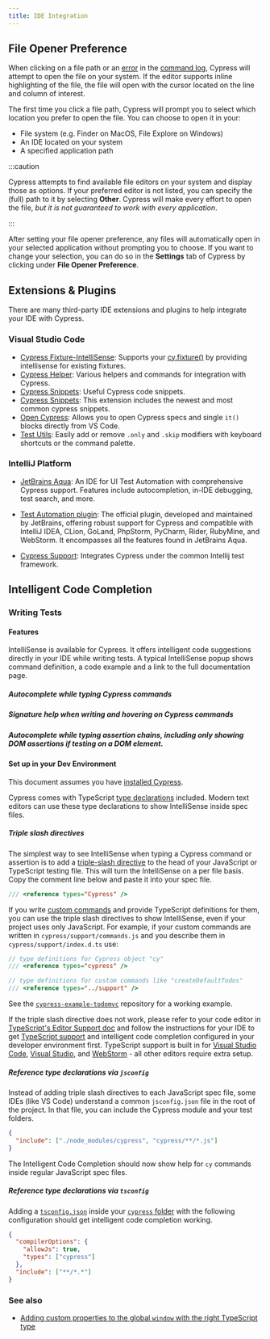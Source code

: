 ```yaml
---
title: IDE Integration
---
```


## File Opener Preference

When clicking on a file path or an [error](/guides/guides/debugging#Errors) in
the [command log](/guides/core-concepts/cypress-app#Command-Log), Cypress will
attempt to open the file on your system. If the editor supports inline
highlighting of the file, the file will open with the cursor located on the line
and column of interest.

<DocsImage
  src="/img/guides/core-concepts/cypress-app/open-file-in-IDE.gif"
  alt="Open file in your IDE"
/>

The first time you click a file path, Cypress will prompt you to select which
location you prefer to open the file. You can choose to open it in your:

- File system (e.g. Finder on MacOS, File Explore on Windows)
- An IDE located on your system
- A specified application path

:::caution

Cypress attempts to find available file editors on your system and display those
as options. If your preferred editor is not listed, you can specify the (full)
path to it by selecting **Other**. Cypress will make every effort to open the
file, _but it is not guaranteed to work with every application_.

:::

After setting your file opener preference, any files will automatically open in
your selected application without prompting you to choose. If you want to change
your selection, you can do so in the **Settings** tab of Cypress by clicking
under **File Opener Preference**.

<DocsImage
  src="/img/guides/IDE-integration/file-opener-preference-settings-tab.png"
  alt="screenshot of Cypress test-runner settings tab with file opener preference panel"
/>

## Extensions & Plugins

There are many third-party IDE extensions and plugins to help integrate your IDE
with Cypress.

### Visual Studio Code

- [Cypress Fixture-IntelliSense](https://marketplace.visualstudio.com/items?itemName=JosefBiehler.cypress-fixture-intellisense):
  Supports your [cy.fixture()](/api/commands/fixture) by providing intellisense
  for existing fixtures.
- [Cypress Helper](https://marketplace.visualstudio.com/items?itemName=shevtsov.vscode-cy-helper):
  Various helpers and commands for integration with Cypress.
- [Cypress Snippets](https://marketplace.visualstudio.com/items?itemName=andrew-codes.cypress-snippets):
  Useful Cypress code snippets.
- [Cypress Snippets](https://marketplace.visualstudio.com/items?itemName=CliffSu.cypress-snippets):
  This extension includes the newest and most common cypress snippets.
- [Open Cypress](https://marketplace.visualstudio.com/items?itemName=tnrich.vscode-extension-open-cypress):
  Allows you to open Cypress specs and single `it()` blocks directly from VS
  Code.
- [Test Utils](https://marketplace.visualstudio.com/items?itemName=chrisbreiding.test-utils):
  Easily add or remove `.only` and `.skip` modifiers with keyboard shortcuts or
  the command palette.

### IntelliJ Platform

- [JetBrains Aqua](https://www.jetbrains.com/aqua/): An IDE for UI Test Automation with comprehensive Cypress support. Features include autocompletion, in-IDE debugging, test search, and more.

- [Test Automation plugin](https://plugins.jetbrains.com/plugin/20175-test-automation): The official plugin, developed and maintained by JetBrains, offering robust support for Cypress and compatible with IntelliJ IDEA, CLion, GoLand, PhpStorm, PyCharm, Rider, RubyMine, and WebStorm. It encompasses all the features found in JetBrains Aqua.

- [Cypress Support](https://plugins.jetbrains.com/plugin/13819-intellij-cypress): Integrates Cypress under the common Intellij test framework.

## Intelligent Code Completion

### Writing Tests

#### Features

IntelliSense is available for Cypress. It offers intelligent code suggestions
directly in your IDE while writing tests. A typical IntelliSense popup shows
command definition, a code example and a link to the full documentation page.

##### Autocomplete while typing Cypress commands

<DocsVideo
  src="/img/snippets/intellisense-cypress-assertion-matchers.mp4"
  title="Intellisense Autocomplete Cypress commands"
/>

##### Signature help when writing and hovering on Cypress commands

<DocsVideo
  src="/img/snippets/intellisense-method-signature-examples.mp4"
  title="Intellisense on hover"
/>

##### Autocomplete while typing assertion chains, including only showing DOM assertions if testing on a DOM element.

<DocsVideo
  src="/img/snippets/intellisense-assertion-chainers.mp4"
  title="Intellisense Autocomplete DOM assertions"
/>

#### Set up in your Dev Environment

This document assumes you have
[installed Cypress](/guides/getting-started/installing-cypress).

Cypress comes with TypeScript
[type declarations](https://github.com/cypress-io/cypress/tree/develop/cli/types)
included. Modern text editors can use these type declarations to show
IntelliSense inside spec files.

##### Triple slash directives

The simplest way to see IntelliSense when typing a Cypress command or assertion
is to add a
[triple-slash directive](http://www.typescriptlang.org/docs/handbook/triple-slash-directives.html)
to the head of your JavaScript or TypeScript testing file. This will turn the
IntelliSense on a per file basis. Copy the comment line below and paste it into
your spec file.

```js
/// <reference types="Cypress" />
```

<DocsVideo
  src="/img/snippets/intellisense-setup.mp4"
  title="Intellisense triple-slash directive"
/>

If you write [custom commands](/api/cypress-api/custom-commands) and provide
TypeScript definitions for them, you can use the triple slash directives to show
IntelliSense, even if your project uses only JavaScript. For example, if your
custom commands are written in `cypress/support/commands.js` and you describe
them in `cypress/support/index.d.ts` use:

```js
// type definitions for Cypress object "cy"
/// <reference types="cypress" />

// type definitions for custom commands like "createDefaultTodos"
/// <reference types="../support" />
```

See the
[`cypress-example-todomvc`](https://github.com/cypress-io/cypress-example-todomvc#cypress-intellisense)
repository for a working example.

If the triple slash directive does not work, please refer to your code editor in
[TypeScript's Editor Support doc](https://github.com/Microsoft/TypeScript/wiki/TypeScript-Editor-Support)
and follow the instructions for your IDE to get
[TypeScript support](/guides/tooling/typescript-support) and intelligent code
completion configured in your developer environment first. TypeScript support is
built in for [Visual Studio Code](https://code.visualstudio.com/),
[Visual Studio](https://www.visualstudio.com/), and
[WebStorm](https://www.jetbrains.com/webstorm/) - all other editors require
extra setup.

##### Reference type declarations via `jsconfig`

Instead of adding triple slash directives to each JavaScript spec file, some
IDEs (like VS Code) understand a common `jsconfig.json` file in the root of the
project. In that file, you can include the Cypress module and your test folders.

```json
{
  "include": ["./node_modules/cypress", "cypress/**/*.js"]
}
```

The Intelligent Code Completion should now show help for `cy` commands inside
regular JavaScript spec files.

##### Reference type declarations via `tsconfig`

Adding a
[`tsconfig.json`](http://www.typescriptlang.org/docs/handbook/tsconfig-json.html)
inside your
[`cypress` folder](/guides/core-concepts/writing-and-organizing-tests#Folder-Structure)
with the following configuration should get intelligent code completion working.

```json
{
  "compilerOptions": {
    "allowJs": true,
    "types": ["cypress"]
  },
  "include": ["**/*.*"]
}
```

### See also

- [Adding custom properties to the global `window` with the right TypeScript type](https://github.com/bahmutov/test-todomvc-using-app-actions#intellisense)

